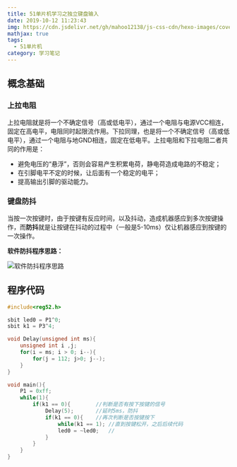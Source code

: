 ```yaml
---
title: 51单片机学习之独立键盘输入
date: 2019-10-12 11:23:43
img: https://cdn.jsdelivr.net/gh/mahoo12138/js-css-cdn/hexo-images/cover/51.jpg
mathjax: true
tags:
  - 51单片机
category: 学习笔记
---
```


## 概念基础

### 上拉电阻

上拉电阻就是将一个不确定信号（高或低电平），通过一个电阻与电源VCC相连，固定在高电平，电阻同时起限流作用。下拉同理，也是将一个不确定信号（高或低电平），通过一个电阻与地GND相连，固定在低电平。上拉电阻和下拉电阻二者共同的作用是：

- 避免电压的“悬浮”，否则会容易产生积累电荷，静电荷造成电路的不稳定；
- 在引脚电平不定的时候，让后面有一个稳定的电平；
- 提高输出引脚的驱动能力。

### 键盘防抖

当按一次按键时，由于按键有反应时间，以及抖动，造成机器感应到多次按键操作，而**防抖**就是让按键在抖动的过程中（一般是5-10ms）仅让机器感应到按键的一次操作。

**软件防抖程序思路：**

![软件防抖程序思路](D:\Mahoo\Pictures\Blog\hexo_images\Study\51mcu\软件防抖.png)

## 程序代码

```c
#include<reg52.h>

sbit led0 = P1^0;
sbit k1 = P3^4;

void Delay(unsigned int ms){
	unsigned int i ,j;
	for(i = ms; i > 0; i--){
		for(j = 112; j>0; j--);
	}
}

void main(){
	P1 = 0xff;
	while(1){
		if(k1 == 0){		//判断是否有按下按键的信号
			Delay(5);		//延时5ms，防抖
			if(k1 == 0){	//再次判断是否按键按下
				while(k1 == 1);	//直到按键松开，之后后续代码
				led0 = ~led0;	//
			}
		}
	}
}
```
